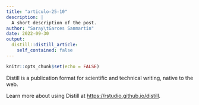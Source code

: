 ```yaml
---
title: "articulo-25-10"
description: |
  A short description of the post.
author: "Saray\tGarces Sanmartin"
date: 2022-09-30
output:
  distill::distill_article:
    self_contained: false
---
```



```r
knitr::opts_chunk$set(echo = FALSE)
```

Distill is a publication format for scientific and technical writing, native to the web.

Learn more about using Distill at <https://rstudio.github.io/distill>.


